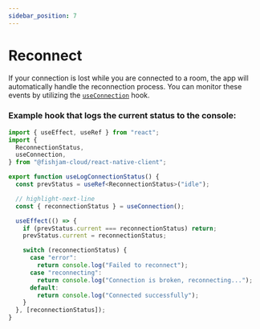 ```yaml
---
sidebar_position: 7
---
```


# Reconnect

If your connection is lost while you are connected to a room, the app will automatically handle the reconnection process.
You can monitor these events by utilizing the [`useConnection`](/api/mobile/functions/useConnection) hook.

### Example hook that logs the current status to the console:

```ts
import { useEffect, useRef } from "react";
import {
  ReconnectionStatus,
  useConnection,
} from "@fishjam-cloud/react-native-client";

export function useLogConnectionStatus() {
  const prevStatus = useRef<ReconnectionStatus>("idle");

  // highlight-next-line
  const { reconnectionStatus } = useConnection();

  useEffect(() => {
    if (prevStatus.current === reconnectionStatus) return;
    prevStatus.current = reconnectionStatus;

    switch (reconnectionStatus) {
      case "error":
        return console.log("Failed to reconnect");
      case "reconnecting":
        return console.log("Connection is broken, reconnecting...");
      default:
        return console.log("Connected successfully");
    }
  }, [reconnectionStatus]);
}
```

